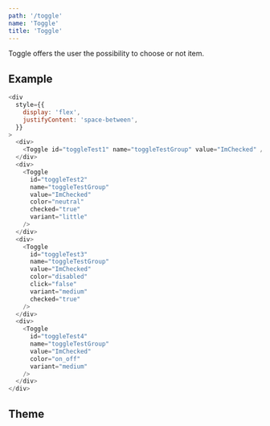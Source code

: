 ```yaml
---
path: '/toggle'
name: 'Toggle'
title: 'Toggle'
---
```


Toggle offers the user the possibility to choose or not item.

## Example

```js
<div
  style={{
    display: 'flex',
    justifyContent: 'space-between',
  }}
>
  <div>
    <Toggle id="toggleTest1" name="toggleTestGroup" value="ImChecked" />
  </div>
  <div>
    <Toggle
      id="toggleTest2"
      name="toggleTestGroup"
      value="ImChecked"
      color="neutral"
      checked="true"
      variant="little"
    />
  </div>
  <div>
    <Toggle
      id="toggleTest3"
      name="toggleTestGroup"
      value="ImChecked"
      color="disabled"
      click="false"
      variant="medium"
      checked="true"
    />
  </div>
  <div>
    <Toggle
      id="toggleTest4"
      name="toggleTestGroup"
      value="ImChecked"
      color="on_off"
      variant="medium"
    />
  </div>
</div>
```

## Theme

<Theme name="components.toggle" />
